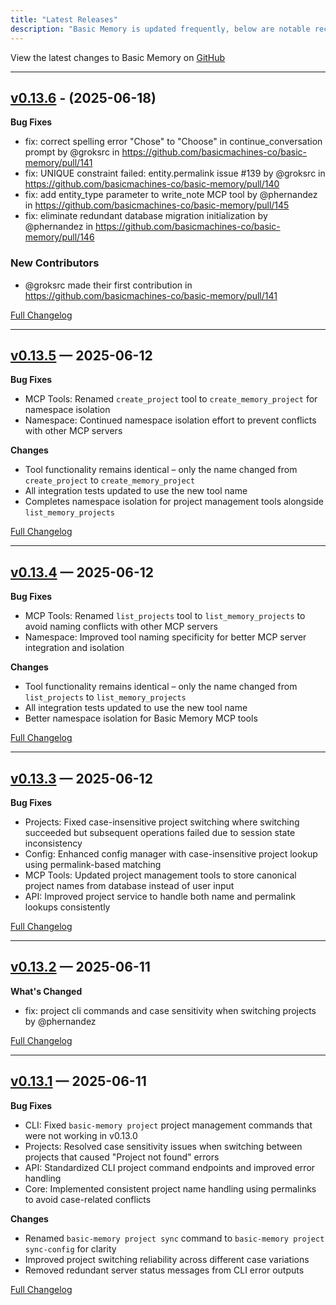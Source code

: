 ```yaml
---
title: "Latest Releases"
description: "Basic Memory is updated frequently, below are notable recent changes."
---
```


View the latest changes to Basic Memory on [GitHub](https://github.com/basicmachines-co/basic-memory/releases)

---

## [v0.13.6](https://github.com/basicmachines-co/basic-memory/releases/tag/v0.13.6) - (2025-06-18)

**Bug Fixes**

* fix: correct spelling error "Chose" to "Choose" in continue_conversation prompt by @groksrc in https://github.com/basicmachines-co/basic-memory/pull/141
* fix: UNIQUE constraint failed: entity.permalink issue #139 by @groksrc in https://github.com/basicmachines-co/basic-memory/pull/140
* fix: add entity_type parameter to write_note MCP tool by @phernandez in https://github.com/basicmachines-co/basic-memory/pull/145
* fix: eliminate redundant database migration initialization by @phernandez in https://github.com/basicmachines-co/basic-memory/pull/146

### New Contributors
* @groksrc made their first contribution in https://github.com/basicmachines-co/basic-memory/pull/141

[Full Changelog](https://github.com/basicmachines-co/basic-memory/compare/v0.13.5...v0.13.6)

---

## [v0.13.5](https://github.com/basicmachines-co/basic-memory/releases/tag/v0.13.5) — 2025-06-12

**Bug Fixes**
- MCP Tools: Renamed `create_project` tool to `create_memory_project` for namespace isolation
- Namespace: Continued namespace isolation effort to prevent conflicts with other MCP servers

**Changes**
- Tool functionality remains identical – only the name changed from `create_project` to `create_memory_project`
- All integration tests updated to use the new tool name
- Completes namespace isolation for project management tools alongside `list_memory_projects`

[Full Changelog](https://github.com/basicmachines-co/basic-memory/compare/v0.13.4...v0.13.5)

---

## [v0.13.4](https://github.com/basicmachines-co/basic-memory/releases/tag/v0.13.4) — 2025-06-12

**Bug Fixes**
- MCP Tools: Renamed `list_projects` tool to `list_memory_projects` to avoid naming conflicts with other MCP servers
- Namespace: Improved tool naming specificity for better MCP server integration and isolation

**Changes**
- Tool functionality remains identical – only the name changed from `list_projects` to `list_memory_projects`
- All integration tests updated to use the new tool name
- Better namespace isolation for Basic Memory MCP tools

[Full Changelog](https://github.com/basicmachines-co/basic-memory/compare/v0.13.3...v0.13.4)

---

## [v0.13.3](https://github.com/basicmachines-co/basic-memory/releases/tag/v0.13.3) — 2025-06-12

**Bug Fixes**
- Projects: Fixed case-insensitive project switching where switching succeeded but subsequent operations failed due to session state inconsistency
- Config: Enhanced config manager with case-insensitive project lookup using permalink-based matching
- MCP Tools: Updated project management tools to store canonical project names from database instead of user input
- API: Improved project service to handle both name and permalink lookups consistently

[Full Changelog](https://github.com/basicmachines-co/basic-memory/compare/v0.13.2...v0.13.3)

---

## [v0.13.2](https://github.com/basicmachines-co/basic-memory/releases/tag/v0.13.2) — 2025-06-11

**What's Changed**
- fix: project cli commands and case sensitivity when switching projects by @phernandez

[Full Changelog](https://github.com/basicmachines-co/basic-memory/compare/v0.13.1...v0.13.2)

---

## [v0.13.1](https://github.com/basicmachines-co/basic-memory/releases/tag/v0.13.1) — 2025-06-11

**Bug Fixes**
- CLI: Fixed `basic-memory project` project management commands that were not working in v0.13.0
- Projects: Resolved case sensitivity issues when switching between projects that caused "Project not found" errors
- API: Standardized CLI project command endpoints and improved error handling
- Core: Implemented consistent project name handling using permalinks to avoid case-related conflicts

**Changes**
- Renamed `basic-memory project sync` command to `basic-memory project sync-config` for clarity
- Improved project switching reliability across different case variations
- Removed redundant server status messages from CLI error outputs

[Full Changelog](https://github.com/basicmachines-co/basic-memory/compare/v0.13.0...v0.13.1)